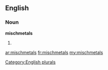 ==English==

===Noun===
'''mischmetals'''

# {{plural of|[[mischmetal]]}}

[[Category:English plurals]]

[[ar:mischmetals]]
[[fr:mischmetals]]
[[my:mischmetals]]